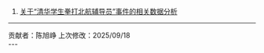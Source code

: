 1. [关于“清华学生拳打北航辅导员”事件的相关数据分析](https://disk.pku.edu.cn/link/AAA2D08ADD666348D98EB0D1E01D539A49)

---
<div className="text-center text-xs text-gray-400 mt-10">
  贡献者：陈旭峥  
  上次修改：2025/09/18
</div>
---